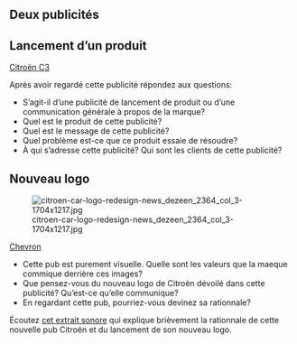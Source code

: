 ## Deux publicités

## Lancement d'un produit

[Citroën C3](<https://www.youtube.com/watch?v=JoC-CHpEa70>)



Après avoir regardé cette publicité répondez aux questions:

- S'agit-il d'une publicité de lancement de produit ou d'une communication générale à propos de la marque? 
- Quel est le produit de cette publicité? 
- Quel est le message de cette publicité? 
- Quel problème est-ce que ce produit essaie de résoudre? 
- À qui s'adresse cette publicité? Qui sont les clients de cette publicité? 

<!-- -->



## Nouveau logo 

![citroen-car-logo-redesign-news_dezeen_2364_col_3-1704x1217.jpg](<https://canvas.its.virginia.edu/courses/264/files/467375/preview>)

[Chevron](<https://www.youtube.com/watch?v=kF0kiZW1xS0>)

- Cette pub est purement visuelle. Quelle sont les valeurs que la maeque commique derrière ces images? 
- Que pensez-vous du nouveau logo de Citroën dévoilé dans cette publicité? Qu'est-ce qu'elle communique? 
- En regardant cette pub, pourriez-vous devinez sa rationnale? 

<!-- -->

Écoutez [cet extrait sonore](<https://www.youtube.com/watch?v=ItTZwp7YmP0>) qui explique brièvement la rationnale de cette nouvelle pub Citroën et du lancement de son nouveau logo.

